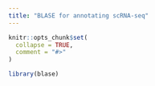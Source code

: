 ```yaml
---
title: "BLASE for annotating scRNA-seq"
---
```


```r
knitr::opts_chunk$set(
  collapse = TRUE,
  comment = "#>"
)
```

```r
library(blase)
```
